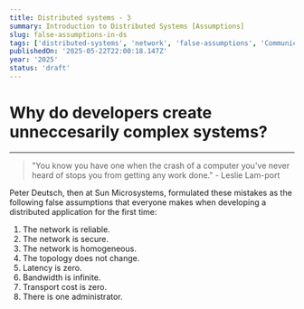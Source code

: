 ```yaml
---
title: Distributed systems - 3
summary: Introduction to Distributed Systems [Assumptions]
slug: false-assumptions-in-ds
tags: ['distributed-systems', 'network', 'false-assumptions', 'Communication', 'Computation']
publishedOn: '2025-05-22T22:00:18.147Z'
year: '2025'
status: 'draft'
---
```



# Why do developers create unneccesarily complex systems?
---
> "You know you have one when the crash of a computer you've never heard of stops you from getting any work done." - Leslie Lam-port

Peter Deutsch, then at Sun
Microsystems, formulated these mistakes as the following false assumptions that
everyone makes when developing a distributed application for the first time:
1. The network is reliable.
2. The network is secure.
3. The network is homogeneous.
4. The topology does not change.
5. Latency is zero.
6. Bandwidth is infinite.
7. Transport cost is zero.
8. There is one administrator.